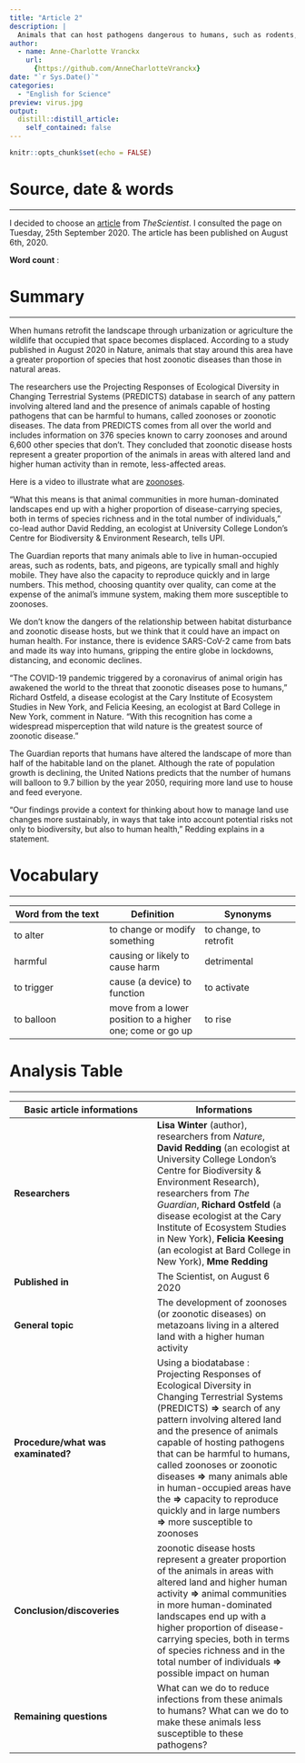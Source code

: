 ```yaml
---
title: "Article 2"
description: |
  Animals that can host pathogens dangerous to humans, such as rodents, birds, and bats, are proportionately more common in human-occupied spaces than in remote areas.
author:
  - name: Anne-Charlotte Vranckx
    url:
      {https://github.com/AnneCharlotteVranckx}
date: "`r Sys.Date()`"
categories:
  - "English for Science"
preview: virus.jpg
output:
  distill::distill_article:
    self_contained: false
---
```


```r
knitr::opts_chunk$set(echo = FALSE)
```

# Source, date & words
***

I decided to choose an [article](https://www.the-scientist.com/news-opinion/disrupted-habitats-have-more-zoonotic-disease-hosts-study-67802) from *TheScientist*.
I consulted the page on Tuesday, 25th September 2020.
The article has been published on August 6th, 2020.

**Word count** :

# Summary
***

When humans retrofit the landscape through urbanization or agriculture the wildlife that occupied that space becomes displaced. According to a study published in August 2020 in Nature, animals that stay around this area have a greater proportion of species that host zoonotic diseases than those in natural areas. 

The researchers use the Projecting Responses of Ecological Diversity in Changing Terrestrial Systems (PREDICTS) database in search of any pattern involving altered land and the presence of animals capable of hosting pathogens that can be harmful to humans, called zoonoses or zoonotic diseases. The data from PREDICTS comes from all over the world and includes information on 376 species known to carry zoonoses and around 6,600 other species that don’t. They concluded that zoonotic disease hosts represent a greater proportion of the animals in areas with altered land and higher human activity than in remote, less-affected areas.

Here is a video to illustrate what are [zoonoses](https://www.youtube.com/watch?v=7rQanJcCUXw&ab_channel=STAT).

“What this means is that animal communities in more human-dominated landscapes end up with a higher proportion of disease-carrying species, both in terms of species richness and in the total number of individuals,” co-lead author David Redding, an ecologist at University College London’s Centre for Biodiversity & Environment Research, tells UPI.

The Guardian reports that many animals able to live in human-occupied areas, such as rodents, bats, and pigeons, are typically small and highly mobile. They have also the capacity to reproduce quickly and in large numbers. This method, choosing quantity over quality, can come at the expense of the animal’s immune system, making them more susceptible to zoonoses.

We don't know the dangers of the relationship between habitat disturbance and zoonotic disease hosts, but we think that it could have an impact on human health. For instance, there is evidence SARS-CoV-2 came from bats and made its way into humans, gripping the entire globe in lockdowns, distancing, and economic declines.

“The COVID-19 pandemic triggered by a coronavirus of animal origin has awakened the world to the threat that zoonotic diseases pose to humans,” Richard Ostfeld, a disease ecologist at the Cary Institute of Ecosystem Studies in New York, and Felicia Keesing, an ecologist at Bard College in New York, comment in Nature. “With this recognition has come a widespread misperception that wild nature is the greatest source of zoonotic disease.”

The Guardian reports that humans have altered the landscape of more than half of the habitable land on the planet. Although the rate of population growth is declining, the United Nations predicts that the number of humans will balloon to 9.7 billion by the year 2050, requiring more land use to house and feed everyone.

“Our findings provide a context for thinking about how to manage land use changes more sustainably, in ways that take into account potential risks not only to biodiversity, but also to human health,” Redding explains in a statement. 


# Vocabulary
***

| Word from the text | Definition | Synonyms |
|-----|-----|-----|
| to alter | to change or modify something | to change, to retrofit |
| harmful | causing or likely to cause harm | detrimental |
| to trigger | cause (a device) to function | to activate |
| to balloon | move from a lower position to a higher one; come or go up | to rise |

# Analysis Table
***

| **Basic article informations**      | **Informations** |
| ----- | ----- |
|**Researchers** | **Lisa Winter** (author), researchers from *Nature*, **David Redding** (an ecologist at University College London’s Centre for Biodiversity & Environment Research), researchers from *The Guardian*, **Richard Ostfeld** (a disease ecologist at the Cary Institute of Ecosystem Studies in New York), **Felicia Keesing** (an ecologist at Bard College in New York), **Mme Redding** |
| **Published in**  | The Scientist, on August 6 2020 |  
| **General topic** | The development of zoonoses (or zoonotic diseases) on metazoans living in a altered land with a higher human activity |
| **Procedure/what was examinated?** | Using a biodatabase : Projecting Responses of Ecological Diversity in Changing Terrestrial Systems (PREDICTS) **=>** search of any pattern involving altered land and the presence of animals capable of hosting pathogens that can be harmful to humans, called zoonoses or zoonotic diseases **=>** many animals able in human-occupied areas have the **=>** capacity to reproduce quickly and in large numbers **=>** more susceptible to zoonoses |
| **Conclusion/discoveries** | zoonotic disease hosts represent a greater proportion of the animals in areas with altered land and higher human activity **=>** animal communities in more human-dominated landscapes end up with a higher proportion of disease-carrying species, both in terms of species richness and in the total number of individuals **=>** possible impact on human|
| **Remaining questions**| What can we do to reduce infections from these animals to humans? What can we do to make these animals less susceptible to these pathogens? |
